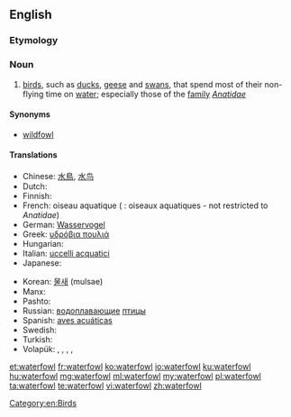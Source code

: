 ==English==

===Etymology===
{{compound|water|fowl}}

===Noun===
{{wikipedia}}
{{en-noun|waterfowl}}

# [[bird]]s, such as [[duck]]s, [[geese]] and [[swan]]s, that spend most of their non-flying time on [[water]]; especially those of the [[family]] ''[[Anatidae]]''

====Synonyms====
* [[wildfowl]]

====Translations====
{{trans-top|birds that spend most of their non-flying time on water}}
* Chinese: [[水鳥]], [[水鸟]]
* Dutch: {{t+|nl|watervogels}}
* Finnish: {{t+|fi|vesilintu}}
* French: oiseau aquatique {{g|m}} ({{g|p}} : oiseaux aquatiques - not restricted to ''Anatidae'')
* German: [[Wasservogel]] {{g|m}}
* Greek: [[υδρόβια πουλιά]] {{g|p}}
* Hungarian: {{t+|hu|vízimadár}}
* Italian: [[uccelli acquatici]] {{g|m-p}}
* Japanese: {{t|ja|水鳥|sc=Jpan|tr=suichō}}
{{trans-mid}}
* Korean: [[물새]] (mulsae)
* Manx: {{t|gv|eean ushtey|m}}
* Pashto: {{t|ps|هېلۍ|f|tr=heləi|sc=ps-Arab}}
* Russian: [[водоплавающий|водоплавающие]] [[птица|птицы]]
* Spanish: [[aves acuáticas]] {{g|f-p}}
* Swedish: {{t+|sv|sjöfågel|c}}
* Turkish: {{t|tr|su kuşu}}
* Volapük: {{qualifier|♂♀}} {{t+|vo|vataböd}}, {{qualifier|♂}} {{t|vo|vatahiböd}}, {{qualifier|♀}} {{t|vo|vatajiböd}}, {{qualifier|♂♀}} {{t|vo|vataböds|p}}, {{qualifier|collective ♂♀}} {{t+|vo|vatabödem}}
{{trans-bottom}}

[[Category:en:Birds]]

[[et:waterfowl]]
[[fr:waterfowl]]
[[ko:waterfowl]]
[[io:waterfowl]]
[[ku:waterfowl]]
[[hu:waterfowl]]
[[mg:waterfowl]]
[[ml:waterfowl]]
[[my:waterfowl]]
[[pl:waterfowl]]
[[ta:waterfowl]]
[[te:waterfowl]]
[[vi:waterfowl]]
[[zh:waterfowl]]